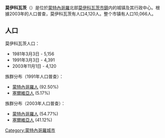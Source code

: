 {{Unreferenced|time=2019-08-02T12:20:01+00:00}}

{{Infobox City
|name = 莫伊科瓦茨
|official_name = Мојковац
|image_flag= 
|image_seal= 
|image_map = Mojkovac-Position.PNG
|mapsize = 200px
|subdivision_type = [[国家|国家]]
|subdivision_name = {{MNE}}
|subdivision_type1 = [[黑山市镇|市镇]]
|subdivision_name1 = [[莫伊科瓦茨市鎮|莫伊科瓦茨市鎮]]
|leader_title = 
|leader_name =
|region= 
|departement= 
|party=
|mandat=since = 
|area_total = 367
|population_as_of  = 2003
|population_total = 4,120
|population_density = 
|timezone = +1
|website = {{URL|http://mojkovac.me/}}
|}}
'''莫伊科瓦茨'''（{{lang-cnr|Мојковац}}）是位於[[蒙特內哥羅|蒙特內哥羅]]北部[[莫伊科瓦茨市鎮|莫伊科瓦茨市鎮]]内的城镇及其行政中心。根據2003年的人口普查，莫伊科瓦茨有人口4,120人。整个市镇有人口10,066人。

== 人口 ==
莫伊科瓦茨人口：
* 1981年3月3日 - 5,156
* 1991年3月3日 - 4,391
* 2003年11月1日 - 4,120

族群分布（1991年人口普查）：
* [[蒙特內哥羅人|蒙特內哥羅人]] (92.50%)
* [[塞爾維亞人|塞爾維亞人]] (5.17%)

族群分布（2003年人口普查）：
* [[蒙特內哥羅人|蒙特內哥羅人]] (54.77%)
* [[塞爾維亞人|塞爾維亞人]] (41.12%)

[[Category:蒙特內哥羅城市|Category:蒙特內哥羅城市]]